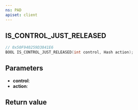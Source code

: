 ```yaml
---
ns: PAD
apiset: client
---
```

## IS_CONTROL_JUST_RELEASED

```c
// 0x50F940259D3841E6
BOOL IS_CONTROL_JUST_RELEASED(int control, Hash action);
```


## Parameters
* **control**:
* **action**:

## Return value